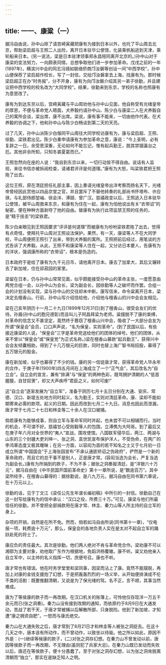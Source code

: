 ```yaml
---
---
---
```

title: 一一、康粱（一）
---



据冯自由说，孙中山除了请宫崎寅藏把康有为接到日本以外，也托了平山周去北京，帮助梁启超与王照二人出险，离开日本驻华公使馆，化装乘帆船逃到天津，乘轮船来日本。(另一说法，梁是日本驻津领事郑永昌陪同离开北京的。)孙中山对于康梁的变法努力，一向颇表同情，总想争取他们进一步参加革命。戊戌之前的一年(1897年)，横滨兴中会的同志冯镜如联络侨商邝汝磐等创设一间“中西学校”，孙中山便保荐了梁启超作校长，写了一封信，交给邝汝磐拿去上海，找康有为。那时候梁启超正在办“时务报”，分不开身，康有为向邝汝磐介绍其另一弟子徐勤，并且建议把中西学校的校名改为“大同学校”。结果，徐勤来到东京，学校的名称也照康有为意思改了。

康有为到达东京以后，宫崎寅藏与平山周劝他与孙中山见面，他自称受有光绪皇帝的厚恩，不便与革命党人晤面，犬养毅约请孙中山、陈少白与康梁二人在犬养毅自己的寓所会谈，梁出席，康不出席。梁说，康有事不能来，一切由他作代表。在犬养毅的协调之下，他和孙中山与陈少白畅谈到第二天的天亮。

过了几天，孙中山派陈少白偕同平山周往大同学校访康有为，康与梁启超、王照、徐勤、梁铁君出见。陈少白重申请康有为参加革命之意，康说：“今上圣明，必有复辟之一日。余受恩深重，无论如何不能忘记，惟有起兵勤王，脱其禁锢瀛台之厄。其他非余所知，只知冬裘夏葛而已。”

王照忽然向在座的人说：“我自到东京以来，一切行动皆不得自由。说话有人监视，来往书信亦被拆阅检查，请诸君评评是何道理。”康有为大怒，叫梁铁君把王照拖了出去。

这位王照，原在清廷担任礼部主事，因上奏请光绪皇帝出洋考察而扬名天下，光绪帝曾经因此赏他以四品京堂之官，并且罢斥了不替他转奏的礼部尚书怀塔布、许应骙，与礼部侍郎堃岫、徐会沣、溥颋、曾广汉。慈禧政变以后，王照逃入日本驻华公使馆，被平山周救来东京，和康有为住在一起，康有为怕他说出有关“衣带诏”的秘密，便在种种方面剥夺了他的自由。替康有为执行此项监禁王照的任务的，是“精于技击”的梁铁君。

陈少白亲眼见到王照因要求“评评是何道理”而被康有为吩咐梁铁君拖了出去，觉得有点奇怪，使拜托平山周对王照设法保护。果然，有一天，康梁等人不在大同学校，平山周便把王照引了出来，带到犬养毅的寓所。王照把前后经过，用笔谈的方式告诉了犬养毅。从此，王照不和康梁等人住在一起，又分访日本要人，告康有为的洋状，强调康所称的“衣带诏”，根本是伪造的。

日本政府于是给了康有为九千元日币，请他离开日本。康去了加拿大，其后又辗转去了新加坡，住在邱菽园的家里。

梁留在日本，仍与孙中山常常见面，似乎颇能接受孙中山的革命主张，一度愿意由两党合组一会，以孙中山为会长，梁为副会长，因徐勤等人之破坏而作罢。合组一会的计划没有实现，梁与孙中山的交往却未中断。康写信来，命令粱离开日本，梁决定去檀香山。行前，孙中山写介绍信给他，介绍他与檀香山的兴中会会友相见。

梁在己亥年阴历十一月二十九日(1899年12月31日)到了檀香山，很受会友们的优待。孙眉(孙中山的胞兄德彰)而且叫儿子阿昌拜梁为老师。粱摆脱不了康的束缚，对革命的信念又不甚坚定，竟然终于篡窃了檀香山兴中会，吸收了一大部分会友为所谓“保皇会”会员，口口声声说，“名为保皇，实则革命”。(到了民国以后，有些接近康梁的人说，“保皇会”三字是革命党送给他们的团体的绰号。他们的团体，从来不曾以“保皇会”或“保皇党”为正式名称。)梁在檀香山募款“起兵勤王”，获得兴中会会友倾囊相助，得到了十几万银元的巨款，同时也替上海广智书局招股，募得了五万银元的股金。

康在新加坡，似乎也募得了不少的钱。康的另一信徒唐才常，获得革命党人毕永年的合作，于庚子年(1900年)四五月间在上海成立了一个“正气会”，其后改名为“自立会”。自立会的宣言，兼有”排满”与“保皇”的两种色彩，既骂拥护清朝的人“低首腥膻，自甘奴隶”，却又大声疾呼“君臣之义，如何可废!”

这“自立会”逐渐发展为“自立军”，准备于阴历七月十五日分别在大通、安庆、常德、汉口、新堤五处地方同时起义，名为勤王，实则对清廷革命。康、梁却不能如期寄来必需的款项。起义的日期。因此而改到七月二十九日。消息也因此而泄漏，唐才常于七月二十七日和林圭等二十余人在汉口被捕。

倘若康有为能够成事，则自立军与革命军同时并起，也未尝不可以相辅而行。当时的机会，不可谓不好。慈禧甘心受刚毅等人的包围，立溥儁为大阿哥。到了最后又在庚子年六月对全世界的“夷人”宣战，围攻使馆。八国联军侵华后，两江、两湖与山东的三个封疆大吏刘坤一、张之洞、袁世凯宣布保护洋人，不受伪命，在两广的李鸿章态度又极其暧昧；在另一方面，以容闳为首的若干知名之士又于七月初一日成立所谓“中国国会”于上海张园宣布“不承认通匪矫诏之伪政府”，俨然是一个新的革命政府，而且它的总干事不是别人，正是唐才常。(容闳当选为会长，严复当选为副会长。)康有为所捐到的款子，不为不多；据张之洞奏报清廷，是“洋银六十万元”，据冯自由在《中华民国开国前革命史》第十一章所说，是“数逾百万”。其中梁所经手，在檀香山募得的：据徐勤说，是八九万元，据冯自由在同书第六章说，在十万元以上。

徐勤的话，见于丁文江《梁任公先生年谱长编初稿》中所引的一封信。徐勤自己在这一封写给康有为的信中承认：“汉口之役，所费三十万。”可见，康梁与他们所最信任的徐勤，并不曾把全部捐款用在唐才常、林圭、秦力山等人所主持的自立军的身上。

杂项的开销，自然是在所不免。然而，倘若如冯自由所说(同书第十一章)，“仅电报一项，耗费逾十万元”，那么，保皇会的各地负责人实在是太对不起自立军的踊跃赴死的将士了。

康应负的责任最大。其次是徐勤。他们两人绝对不肯与革命党合作。梁劝康不可以湘鄂为主要对象，劝他取广东作为根据地，免蹈洪杨覆辙。康不听。粱又劝他亲入自立军中，以主帅的名义指挥一切，庶便号召。康也不听。

唐才常也有错误。他在时务学堂里和梁同事，因梁而沾上了康。竟然不能摆脱，再加上对康的金钱支援抱了幻想，于是把轰轰烈烈的一场义举，从开始便排演成不伦不类的活剧：既要推翻清朝，又说是为了保光绪的驾。名不正，言不顺，其事当然难成。

唐为了等侯康的款子而一再改期。在汉口机关的账簿上，可怜他仅存现洋一万五千余元而已(张之洞奏)。秦力山没有接到改期的通知，而依原约于8月9日在大通发动，苦战了若干天，于唐才常被捕以后解散所部，只身脱险。他到了新加坡，才知遭“康之拥资自肥”，一怒而与康氏绝交。

秦力山在大通失败之后，唐才常到了8月21日才和林圭等人被张之洞捉去。在这十几天之中，唐本该有所动作，而不曾动作，以致坐以待毙。他之所以如此，原因不外是：(一)继续等候康的款子，(二)对张之洞存幻想。在秦力山不曾发动以前，唐因等侯款子而一再改期，不无理由(虽则犯了兵家大忌)。在秦力山既已发动而失败以后，唐还在等侯款子，便十分愚蠢了。至于对张之洞存幻想，以为张之洞肯脱离清朝而“独立”，那实在是缺乏知人之明。